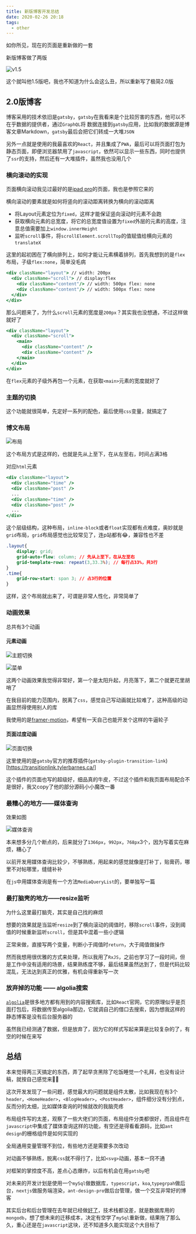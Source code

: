 ```yaml
---
title: 新版博客开发总结
date: 2020-02-26 20:18
tags:
  - other
---
```


如你所见，现在的页面是重新做的一套

新版博客做了两版

![v1.5](./blog_v1.5.JPG)

这个就叫他1.5版吧，我也不知道为什么会这么丑，所以重新写了极简2.0版

## 2.0版博客

博客采用的技术依旧是`gatsby`，`gatsby`在我看来是个比较厉害的东西，他可以不在乎数据的提供者，通过`GraphQL`将 数据连接到`gatsby`应用，比如我的数据源是博客文章Markdown，`gatsby`最后会把它们转成一大堆`JSON`

另外一点就是使用的我最喜欢的`React`，并且集成了`PWA`，最后可以将页面打包为静态页面，即便浏览器禁用了`javascript`，依然可以显示一些东西，同时也提供了`ssr`的支持，然后还有一大堆插件，虽然我也没用几个

### 横向滚动的实现

页面横向滚动我见过最好的是[ipad pro](https://www.apple.com/ipad-pro/)的页面，我也是参照它来的

横向滚动的要素就是如何将竖向的滚动距离转换为横向的滚动距离

- 将Layout元素定位为`fixed`，这样才能保证竖向滚动时元素不会跑
- 获取横向元素的总宽度，将它的总宽度值设置为`fixed`外层的元素的高度，注意总值需要加上`window.innerHeight`
- 监听`scroll`事件，将`scrollElement.scrollTop`的值赋值给横向元素的`translateX`

这里的起初困在了横向排列上，如何才能让元素横着排列，首先我想到的是`flex`布局，子级`flex:none`，简单没毛病

```jsx
<div className="layout"> // width: 200px
  <div className="scroll"> // display:flex
    <div className="content"/> // width: 500px flex: none
    <div className="content"/> // width: 500px flex: none
  </div>
</div>
```

那么问题来了，为什么`scroll`元素的宽度是`200px`？其实我也没想通，不过这样做就好了

```jsx
<div className="layout">
  <div className="scroll">
    <main>
      <div className="content" />
      <div className="content" />
    </main>
  </div>
</div>
```

在`flex`元素的子级外再包一个元素，在获取`<main>`元素的宽度就好了

### 主题的切换

这个功能就很简单，先定好一系列的配色，最后使用`css`变量，就搞定了

### 博文布局

![布局](./博文布局.png)

这个布局方式是这样的，也就是先从上至下，在从左至右，时间占满3格

对应`html`元素

```jsx
<div className="layout">
  <div className="time" />
  <div className="post" />
  ...
  <div className="time" />
  <div className="post" />
  ...
</div>
```

这个层级结构，这种布局，`inline-block`或者`float`实现都有点难度，奥妙就是`grid`布局，`grid`布局感觉也比较常见了，连p站都有😂，兼容性也不差

```css
.layout{
    display: grid;
    grid-auto-flow: column; // 先从上至下，在从左至右
    grid-template-rows: repeat(3,33.3%); // 每行占33%，共3行
}
.time{
    grid-row-start: span 3;	// 占3行的位置
}
```

这样，这个布局就出来了，可谓是非常人性化，非常简单了

### 动画效果

总共有3个动画

#### 元素动画

![主题切换](./theme-switcher.gif)

![菜单](./menu.gif)

这两个动画效果我觉得非常好，第一个是太阳升起，月亮落下，第二个就更花里胡哨了

在我目前的能力范围内，脱离了`css`，感觉自己写动画就比较难了，这种高级的动画显然得使用别人的库

我使用的是[framer-motion](https://github.com/framer/motion)，希望有一天自己也能开发个这样的牛逼轮子

#### 页面过度动画

![页面切换](./page-transition.gif)

这里使用的是`gatsby`官方的推荐插件(`gatsby-plugin-transition-link`)[https://transitionlink.tylerbarnes.ca/]

这个插件的页面也写的超级好，细品真的牛皮，不过这个插件和我页面布局配合不是很好，我又copy了他的部分源码小小魔改一番

### 最糟心的地方——媒体查询

效果如图

![媒体查询](./media-screen.gif)

本来想多分几个断点的，后来就分了`1366px`，`992px`，`768px`3个，因为写着实在麻烦，糟心了

以前开发用媒体查询比较少，不够熟练，用起来的感觉就像是打补丁，贴膏药，哪里不对帖哪里，缝缝补补

在`js`中用媒体查询是有一个方法`MediaQueryList`的，要单独写一篇

### 最打脑壳的地方——resize监听

为什么这里最打脑壳，其实是自己找的麻烦

想要的效果就是当监听`resize`到了横向滚动的阈值时，移除`scroll`事件，没到阈值的时候重新监听`scroll`，但是其中混着一些小逻辑

正常来做，直接写两个变量，判断小于阈值时`return`，大于阈值做操作

然而我想用很优雅的方式来处理，所以我用了`RxJS`，之前也学习了一段时间，但是工作中没有适用的场景，结果熟练度不够，最后结果虽然达到了，但是代码比较混乱，无法达到真正的优雅，有机会得重新写一次

### 放弃掉的功能 —— algolia搜索

[`algolia`](https://www.algolia.com/)是很多地方都有用到的内容搜索库，比如`React`官网，它的原理似乎是页面打包后，将数据传至algolia那边，它就调自己的借口去搜索，因为想我这样的静态博客是没有后台服务器的

虽然我已经测通了数据，但是放弃了，因为它的样式写起来算是比较复杂的了，有空的时候在来写

## 总结

本来觉得两三天搞定的东西，弄了起早贪黑除了吃饭睡觉一个礼拜，也没有设计稿，就按自己感觉来🤦‍♂️

这次开发发现了一些问题，感觉最大的问题就是组件太散，比如我现在有3个`header`，`<HomeHeader>`，`<BlogHeader>`，`<PostHeader>`，组件细分没有分到点，反而分的太细，比如媒体查询的时候就改的我脑壳疼

布局组件写的太差，观察了一些大佬们的页面，布局组件分类都很好，而且组件在`javascript`中集成了媒体查询这样的功能，有空还是得看看源码，比如`ant design`的栅格组件是如何实现的

全局通用变量管理不到位，有些地方还是需要多次改动

对动画不够熟练，脱离`css`就不得行了，比如`<svg>`动画，基本一窍不通

对框架的掌控度不高，差点心态爆炸，以后有机会在用`gatsby`吧

对未来的开发计划是使用一个`mySql`做数据库，`typescript`，`koa`,`typegrpah`做后台，`nextjs`做服务端渲染，`ant-design-pro`做后台管理，做一个交互非常好的博客

其实后台和后台管理在去年就已经做[好了](https://github.com/zhangyu1818/blog-server)，技术栈都没差，就是数据库用的`mongodb`，想了想未来的迁移成本，决定有空学了`mySql`重新做，结果拖了那么久，重心还是在`javascript`这块，还不知道多久能实现这个大目标了

